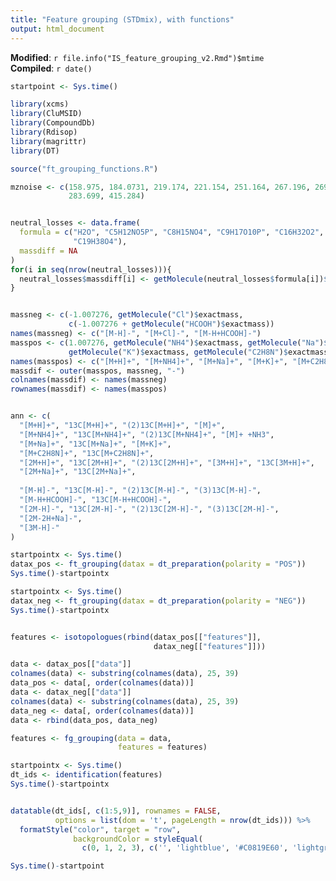 ```yaml
---
title: "Feature grouping (STDmix), with functions"
output: html_document
---
```


**Modified**: `r file.info("IS_feature_grouping_v2.Rmd")$mtime`<br />
**Compiled**: `r date()`

```r
startpoint <- Sys.time()

library(xcms)
library(CluMSID)
library(CompoundDb)
library(Rdisop)
library(magrittr)
library(DT)

source("ft_grouping_functions.R")
```

```r
mznoise <- c(158.975, 184.0731, 219.174, 221.154, 251.164, 267.196, 269.2115, 
             283.699, 415.284)


neutral_losses <- data.frame(
  formula = c("H2O", "C5H12NO5P", "C8H15NO4", "C9H17O10P", "C16H32O2", 
              "C19H38O4"),
  massdiff = NA
)
for(i in seq(nrow(neutral_losses))){
  neutral_losses$massdiff[i] <- getMolecule(neutral_losses$formula[i])$exactmass
}


massneg <- c(-1.007276, getMolecule("Cl")$exactmass, 
             c(-1.007276 + getMolecule("HCOOH")$exactmass))
names(massneg) <- c("[M-H]-", "[M+Cl]-", "[M-H+HCOOH]-")
masspos <- c(1.007276, getMolecule("NH4")$exactmass, getMolecule("Na")$exactmass,
             getMolecule("K")$exactmass, getMolecule("C2H8N")$exactmass)
names(masspos) <- c("[M+H]+", "[M+NH4]+", "[M+Na]+", "[M+K]+", "[M+C2H8N]+")
massdif <- outer(masspos, massneg, "-")
colnames(massdif) <- names(massneg)
rownames(massdif) <- names(masspos) 


ann <- c(
  "[M+H]+", "13C[M+H]+", "(2)13C[M+H]+", "[M]+",
  "[M+NH4]+", "13C[M+NH4]+", "(2)13C[M+NH4]+", "[M]+ +NH3",
  "[M+Na]+", "13C[M+Na]+", "[M+K]+", 
  "[M+C2H8N]+", "13C[M+C2H8N]+",
  "[2M+H]+", "13C[2M+H]+", "(2)13C[2M+H]+", "[3M+H]+", "13C[3M+H]+",
  "[2M+Na]+", "13C[2M+Na]+",
  
  "[M-H]-", "13C[M-H]-", "(2)13C[M-H]-", "(3)13C[M-H]-",
  "[M-H+HCOOH]-", "13C[M-H+HCOOH]-", 
  "[2M-H]-", "13C[2M-H]-", "(2)13C[2M-H]-", "(3)13C[2M-H]-",
  "[2M-2H+Na]-",
  "[3M-H]-"
)
```


```r
startpointx <- Sys.time()
datax_pos <- ft_grouping(datax = dt_preparation(polarity = "POS"))
Sys.time()-startpointx

startpointx <- Sys.time()
datax_neg <- ft_grouping(datax = dt_preparation(polarity = "NEG"))
Sys.time()-startpointx


features <- isotopologues(rbind(datax_pos[["features"]], 
                                datax_neg[["features"]]))

data <- datax_pos[["data"]]
colnames(data) <- substring(colnames(data), 25, 39)
data_pos <- data[, order(colnames(data))]
data <- datax_neg[["data"]]
colnames(data) <- substring(colnames(data), 25, 39)
data_neg <- data[, order(colnames(data))]
data <- rbind(data_pos, data_neg)

features <- fg_grouping(data = data,
                        features = features)

startpointx <- Sys.time()
dt_ids <- identification(features)
Sys.time()-startpointx


datatable(dt_ids[, c(1:5,9)], rownames = FALSE,  
          options = list(dom = 't', pageLength = nrow(dt_ids))) %>% 
  formatStyle("color", target = "row", 
              backgroundColor = styleEqual(
                c(0, 1, 2, 3), c('', 'lightblue', '#C0819E60', 'lightgreen')))

Sys.time()-startpoint
```

